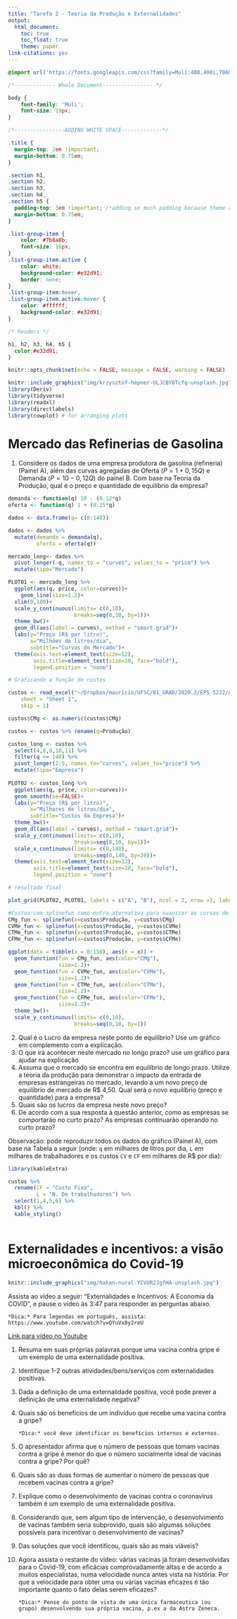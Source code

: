 ```yaml
---
title: "Tarefa 2 - Teoria da Produção e Externalidades"
output: 
  html_document:
    toc: true
    toc_float: true
    theme: paper
link-citations: yes
---
```


```css

@import url('https://fonts.googleapis.com/css?family=Muli:400,400i,700&display=swap');

/*------------- Whole Document---------------- */

body {
    font-family: 'Muli';
    font-size: 19px;
}

/*----------------ADDING WHITE SPACE-------------*/

.title {
  margin-top: 2em !important;
  margin-bottom: 0.75em;
}

.section h1,
.section h2, 
.section h3, 
.section h4, 
.section h5 { 
  padding-top: 3em !important; /*adding so much padding because theme adds a margin-top: -65px by default */
  margin-bottom: 0.75em;
}

.list-group-item {
    color: #7b8a8b;
    font-size: 16px;
}
.list-group-item.active {
    color: white;
    background-color: #e32d91;
    border: none;
}
.list-group-item:hover, 
.list-group-item.active:hover {
    color: #ffffff;
    background-color: #e32d91;
}

/* headers */

h1, h2, h3, h4, h5 {
  color:#e32d91;
}
```

```r
knitr::opts_chunk$set(echo = FALSE, message = FALSE, warning = FALSE)
```

```r
knitr::include_graphics("img/krzysztof-hepner-ULJCBY8Tcfg-unsplash.jpg")
library(Deriv)
library(tidyverse)
library(readxl)
library(directlabels)
library(cowplot) # for arranging plots

```

# Mercado das Refinerias de Gasolina

1.  Considere os dados de uma empresa produtora de gasolina (refineria) (Painel A), além das curvas agregadas de Oferta ($P = 1+0,15Q$) e Demanda ($P=10-0,12Q$) do painel B. Com base na Teoria da Produção, qual é o preço e quantidade de equilíbrio da empresa?

```r

demanda <- function(q) 10 - (0.12*q)
oferta <- function(q) 1 + (0.15*q)

dados <- data.frame(q= c(0:140))

dados <- dados %>% 
  mutate(demanda = demanda(q),
         oferta = oferta(q))

mercado_long<- dados %>% 
  pivot_longer(-q, names_to = "curves", values_to = "price") %>% 
  mutate(tipo="Mercado")

PLOT01 <- mercado_long %>% 
  ggplot(aes(q, price, color=curves))+
    geom_line(size=1.2)+
  xlim(0,100)+
  scale_y_continuous(limits= c(0,10),
                     breaks=seq(0,10, by=1))+
  theme_bw()+
  geom_dl(aes(label = curves), method = "smart.grid")+
  labs(y="Preço (R$ por litro)",
       x="Milhões de litros/dia",
       subtitle="Curvas do Mercado")+
  theme(axis.text=element_text(size=12),
        axis.title=element_text(size=10, face="bold"),
        legend.position = "none")

# Graficando a função de custos

custos <- read_excel("~/Dropbox/mauricio/UFSC/01_GRAD/2020.2/EPS 5222/Aula 08/custos_com_dados.xlsx", 
    sheet = "Sheet 1",
    skip = 1)

custos$CMg <- as.numeric(custos$CMg)

custos <- custos %>% rename(q=Produção)

custos_long <- custos %>% 
  select(4,8,9,10,11) %>% 
  filter(q <= 140) %>% 
  pivot_longer(2:5, names_to="curves", values_to="price") %>% 
  mutate(tipo="Empresa")
  
PLOT02 <- custos_long %>%  
  ggplot(aes(q, price, color=curves))+
  geom_smooth(se=FALSE)+
  labs(y="Preço (R$ por litro)",
       x="Milhares de litros/dia",
       subtitle="Custos da Empresa")+
  theme_bw()+
  geom_dl(aes(label = curves), method = "smart.grid")+
  scale_y_continuous(limits= c(0,10),
                     breaks=seq(0,10, by=1))+
  scale_x_continuous(limits= c(0,140),
                     breaks=seq(0,140, by=20))+
  theme(axis.text=element_text(size=12),
        axis.title=element_text(size=10, face="bold"),
        legend.position = "none")

# resultado final

plot_grid(PLOT02, PLOT01, labels = c("A", "B"), ncol = 2, nrow =1, label_size = 8)

```

```r
#Custos com splinefun como outra aternativa para suavizar as curvas de custos
CMg_fun <- splinefun(x=custos$Produção, y=custos$CMg)
CVMe_fun <- splinefun(x=custos$Produção, y=custos$CVMe)
CTMe_fun <- splinefun(x=custos$Produção, y=custos$CTMe)
CFMe_fun <- splinefun(x=custos$Produção, y=custos$CFMe)

ggplot(data = tibble(x = 0:150), aes(x = x)) +
  geom_function(fun = CMg_fun, aes(color="CMg"), 
                size=1.2)+
  geom_function(fun = CVMe_fun, aes(color="CVMe"),
                size=1.2)+
  geom_function(fun = CTMe_fun, aes(color="CTMe"),
                size=1.2)+
  geom_function(fun = CFMe_fun, aes(color="CFMe"),
                size=1.2)+
  theme_bw()+
  scale_y_continuous(limits= c(0,10),
                     breaks=seq(0,10, by=1))

```

2.  Qual é o Lucro da empresa neste ponto de equilíbrio? Use um gráfico em complemento com a explicação.
3.  O que irá acontecer neste mercado no longo prazo? use um gráfico para ajudar na explicação
4.  Assuma que o mercado se encontra em equilíbrio de longo prazo. Utilize a teoria da produção para demonstrar o impacto da entrada de empresas estrangeiras no mercado, levando a um novo preço de equilíbrio de mercado de R\$ 4,50. Qual será o novo equilíbrio (preço e quantidade) para a empresa?
5.  Quais são os lucros da empresa neste novo preço?
6.  De acordo com a sua resposta à questão anterior, como as empresas se comportarão no curto prazo? As empresas continuarão operando no curto prazo?

Observação: pode reproduzir todos os dados do gráfico (Painel A), com base na Tabela a seguir (onde: `q` em milhares de litros por dia, `L` em milhares de trabalhadores e os custos `CV` e `CF` em milhares de R\$ por dia):

```r
library(kableExtra)

custos %>% 
  rename(CF = "Custo Fixo",
         L = "N. De trabalhadores") %>% 
  select(1,4,5,6) %>% 
  kbl() %>% 
  kable_styling()
  

```

# Externalidades e incentivos: a visão microeconômica do Covid-19

```r
knitr::include_graphics("img/hakan-nural-YCVUR2JgfHA-unsplash.jpg")
```

Assista ao vídeo a seguir: "Externalidades e Incentivos: A Economia da COVID", e pause o vídeo às 3:47 para responder as perguntas abaixo.

```marginfigure
*Dica:* Para legendas em português, assista: https://www.youtube.com/watch?v=QYuVx8y2reU 
```

[Link para vídeo no Youtube](https://www.youtube.com/watch?v=2EFG6dvtQ6M "Economics of Covid-19")

1.  Resuma em suas próprias palavras porque uma vacina contra gripe é um exemplo de uma externalidade positiva.

2.  Identifique 1-2 outras atividades/bens/serviços com externalidades positivas.

3.  Dada a definição de uma externalidade positiva, você pode prever a definição de uma externalidade negativa?

4.  Quais são os benefícios de um indivíduo que recebe uma vacina contra a gripe?

    ```marginfigure
    *Dica:* você deve identificar os benefícios internos e externos.
    ```

5.  O apresentador afirma que o número de pessoas que tomam vacinas contra a gripe é menor do que o número socialmente ideal de vacinas contra a gripe? Por quê?

6.  Quais são as duas formas de aumentar o número de pessoas que recebem vacinas contra a gripe?

7.  Explique como o desenvolvimento de vacinas contra o coronavírus também é um exemplo de uma externalidade positiva.

8.  Considerando que, sem algum tipo de intervenção, o desenvolvimento de vacinas também seria subprovido, quais são algumas soluções possíveis para incentivar o desenvolvimento de vacinas?

9.  Das soluções que você identificou, quais são as mais viáveis?

10. Agora assista o restante do vídeo: várias vacinas já foram desenvolvidas para o Covid-19, com eficácias comprovadamente altas e de acordo a muitos especialistas, numa velocidade nunca antes vista na história. Por que a velocidade para obter uma ou várias vacinas eficazes é tão importante quanto o fato delas serem eficazes?

    ```marginfigure
    *Dica:* Pense do ponto de vista de uma única farmaceutica (ou grupo) desenvolvendo sua própria vacina, p.ex a da Astra Zeneca.
    ```
